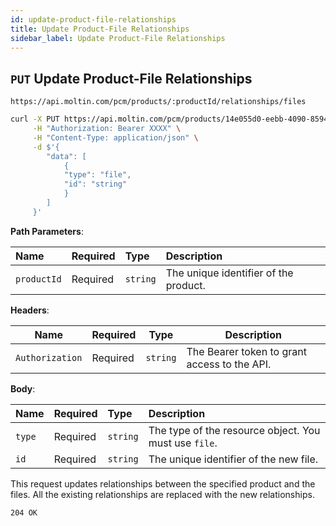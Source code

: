 ```yaml
---
id: update-product-file-relationships
title: Update Product-File Relationships
sidebar_label: Update Product-File Relationships
---
```


## `PUT` Update Product-File Relationships

```http
https://api.moltin.com/pcm/products/:productId/relationships/files
```
<!--DOCUSAURUS_CODE_TABS-->

<!--cURL-->

```bash
curl -X PUT https://api.moltin.com/pcm/products/14e055d0-eebb-4090-8594-a0a7aeea2151/relationships/files \
     -H "Authorization: Bearer XXXX" \
     -H "Content-Type: application/json" \
     -d $'{
        "data": [
            {
            "type": "file",
            "id": "string"
            }
        ]
     }'
```

<!--END_DOCUSAURUS_CODE_TABS-->


<!--DOCUSAURUS_CODE_TABS-->

<!-- Request -->

**Path Parameters**:

| Name | Required | Type | Description |
| :--- | :--- | :--- | :--- |
| `productId` | Required | `string` | The unique identifier of the product. |

**Headers**:

| Name | Required | Type | Description |
| --- | --- | --- | --- |
| `Authorization` | Required | `string` | The Bearer token to grant access to the API. |

**Body**:

| Name | Required | Type | Description |
| :--- | :--- | :--- | :--- |
| `type` | Required | `string` | The type of the resource object. You must use `file`. |
| `id` | Required | `string` | The unique identifier of the new file. |

<!--END_DOCUSAURUS_CODE_TABS-->

This request updates relationships between the specified product and the files. All the existing relationships are replaced with the new relationships.

<!--DOCUSAURUS_CODE_TABS-->

<!-- Response-->

`204 OK`

```json

```

<!--END_DOCUSAURUS_CODE_TABS-->
